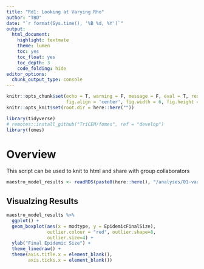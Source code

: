 ```yaml
---
title: "Rd1: Looking at Varying Rho"
author: "TBD"
date: "`r format(Sys.time(), '%B %d, %Y')`"
output: 
  html_document:
    highlight: textmate
    theme: lumen
    toc: yes
    toc_float: yes
    toc_depth: 3
    code_folding: hide
editor_options: 
  chunk_output_type: console
---
```


```r
knitr::opts_chunk$set(echo = T, warning = F, message = F, eval = T, results = 'hide',
                      fig.align = 'center', fig.width = 6, fig.height = 6)
knitr::opts_knit$set(root.dir = here::here(""))
```
```r
library(tidyverse)
# remotes::install_github("TriCEM/fomes", ref = "develop")
library(fomes)
```


# Overview
This script can be used to knit to html and share with group collaborators

```r
maestro_model_results <- readRDS(paste0(here::here(), "/analyses/01-vary_rho_NC/simresults/model_results_from_maestro.RDS"))


```

## Visualzing Results 


```r
maestro_model_results %>% 
  ggplot() + 
  geom_boxplot(aes(x = modtype, y = EpidemicFinalSize),
               outlier.colour = "red", outlier.shape=8,
               outlier.size=4) +
  ylab("Final Epidemic Size") +
  theme_linedraw() +
  theme(axis.title.x = element_blank(),
        axis.ticks.x = element_blank())
```
